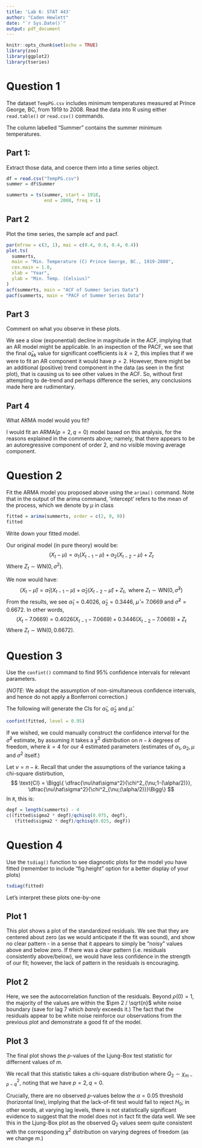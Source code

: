 ```yaml
---
title: 'Lab 6: STAT 443'
author: "Caden Hewlett"
date: "`r Sys.Date()`"
output: pdf_document
---
```


```r
knitr::opts_chunk$set(echo = TRUE)
library(zoo)
library(ggplot2)
library(tseries)
```

# Question 1

The dataset `TempPG.csv` includes minimum temperatures measured at Prince George, BC,
from 1919 to 2008. Read the data into R using either `read.table()` or `read.csv()` commands.


The column labelled “Summer” contains the summer minimum temperatures.

## Part 1: 

Extract those data, and coerce them into a time series object.

```r
df = read.csv("TempPG.csv")
summer = df$Summer

summerts = ts(summer, start = 1918,
              end = 2008, freq = 1)
```

## Part 2

Plot the time series, the sample acf and pacf.

```r
par(mfrow = c(3, 1), mai = c(0.4, 0.6, 0.4, 0.4))
plot.ts(
  summerts,
  main = "Min. Temperature (C) Prince George, BC., 1919-2008",
  cex.main = 1.0,
  xlab = "Year",
  ylab = "Min. Temp. (Celsius)"
)
acf(summerts, main = "ACF of Summer Series Data")
pacf(summerts, main = "PACF of Summer Series Data")
```

## Part 3

Comment on what you observe in these plots.

We see a slow (exponential) decline in magnitude in the ACF, implying that an AR model might be applicable. In an inspection of the PACF, we see that the final $\hat\alpha_{kk}$ value for significant coefficients is $k = 2$, this implies that if we were to fit an AR component it would have $p = 2$. However, there might be an additional (positive) trend component in the data (as seen in the first plot), that is causing us to see other values in the ACF. So, without first attempting to de-trend and perhaps difference the series, any conclusions made here are rudimentary.

## Part 4

What ARMA model would you fit?

I would fit an ARMA$(p = 2, q = 0)$ model based on this analysis, for the reasons explained in the comments above; namely, that there appears to be an autoregressive component of order 2, and no visible moving average component.

# Question 2

Fit the ARMA model you proposed above using the `arima()` command. Note that in the output of the arima command, ’intercept’ refers to the mean of the process,
which we denote by $\mu$ in class

```r
fitted = arima(summerts, order = c(2, 0, 0))
fitted
```

Write down your fitted model.

Our original model (in pure theory) would be:
$$
(X_t - \mu)= \alpha_1(X_{t-1} - \mu) + \alpha_2(X_{t-2} - \mu) + Z_t 
$$
Where $Z_t \sim \text{WN}(0, \sigma^2)$.

We now would have:
$$
(X_t - \hat\mu)= \hat\alpha_1(X_{t-1} - \mu) + \hat\alpha_2(X_{t-2} - \hat\mu) + Z_t , \text{ where } Z_t \sim \text{WN}(0, \hat\sigma^2)
$$
From the results, we see $\hat\alpha_1 = 0.4026$, $\hat\alpha_2 = 0.3446$, $\hat\mu = 7.0669$ and $\hat\sigma^2 = 0.6672$. In other words,
$$
(X_t - 7.0669)= 0.4026(X_{t-1} - 7.0669) + 0.3446(X_{t-2} - 7.0669) + Z_t
$$
Where $Z_t \sim \text{WN}(0, 0.6672)$.

# Question 3

Use the `confint()` command to find 95% confidence intervals for relevant parameters.

(*NOTE*: We adopt the assumption of non-simultaneous confidence intervals, and hence do not apply a Bonferroni correction.)

The following will generate the CIs for $\hat\alpha_1$, $\hat\alpha_2$ and $\hat\mu$.
```r
confint(fitted, level = 0.95)
```

If we wished, we could manually construct the confidence interval for the $\hat\sigma^2$ estimate, by assuming it takes a $\chi^2$ distribution on $n - k$ degrees of freedom, where $k = 4$ for our 4 estimated parameters (estimates of $\alpha_1, \alpha_2, \mu$ and $\sigma^2$ itself.)

Let $\nu = n - k$. Recall that under the assumptions of the variance taking a chi-square distirbution,
$$
\text{CI} = \Bigg\{ \dfrac{\nu\hat\sigma^2}{\chi^2_{\nu;1-(\alpha/2)}},  \dfrac{\nu\hat\sigma^2}{\chi^2_{\nu;(\alpha/2)}}\Bigg\}
$$
In `R`, this is:
```r
degf = length(summerts) - 4
c((fitted$sigma2 * degf)/qchisq(0.975, degf),
   (fitted$sigma2 * degf)/qchisq(0.025, degf))
```

# Question 4

Use the `tsdiag()` function to see diagnostic plots for the model you have fitted (remember
to include “fig.height” option for a better display of your plots)

```r
tsdiag(fitted)
```

Let's interpret these plots one-by-one

## Plot 1
This plot shows a plot of the standardized residuals. We see that they are centered about zero (as we would anticipate if the fit was sound), and show no clear pattern - in a sense that it appears to simply be "noisy" values above and below zero. If there was a clear pattern (i.e. residuals consistently above/below), we would have less confidence in the strength of our fit; however, the lack of pattern in the residuals is encouraging.

## Plot 2

Here, we see the autocorrelation function of the residuals. Beyond $\rho(0)=1$, the majority of the values are within the $\pm 2 / \sqrt{n}$ white noise boundary (save for lag 7 which *barely* exceeds it.) The fact that the residuals appear to be white noise reinforce our observations from the previous plot and demonstrate a good fit of the model.

## Plot 3

The final plot shows the $p$-values of the Ljung-Box test statistic for differnent values of $m$. 

We recall that this statistic takes a chi-square distribution where $Q_2 \sim \chi^2_{m-p-q}$, noting that we have $p = 2, q = 0$.

Crucially, there are no observed $p$-values below the $\alpha = 0.05$ threshold (horizontal line), implying that the lack-of-fit test would fail to reject $H_0$; in other words, at varying lag levels, there is not statistically significant evidence to suggest that the model does not in fact fit the data well. We see this in the Ljung-Box plot as the observed $Q_2$ values seem quite consistent with the corresponding $\chi^2$ distribution on varying degrees of freedom (as we change $m$.)